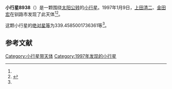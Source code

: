 {{Infobox planet
| bgcolour = #FFFFC0
| name = 8938
| symbol = 
| image = 
| caption = 
| discovery = yes
| discovery_ref = 
| discoverer = [[上田清二|上田清二]]、[[金田宏|金田宏]]
| discovery_site = [[钏路市|钏路市]] 
| discovered = 1997年1月9日
| designations = yes
| mp_name = 
| named_after = 
| alt_names = 1997 AF21/ 1939 UD / 1942 RG / 1986 RX12 / 1986 SK2 / 1989 NS
| mp_category = [[主带小行星|主带小行星]]
| orbit_ref = <ref name="a">[http://ssd.jpl.nasa.gov/sbdb.cgi?sstr=8938 8938] {{Wayback|url=http://ssd.jpl.nasa.gov/sbdb.cgi?sstr=8938 |date=20210717064415 }}，小行星數據庫瀏覽器（JPL Small-Body Database Browser）－[[美国国家航空航天局|美国国家航空航天局]]喷气推进实验室</ref>
| epoch = 2456400.5 (2013年4月18日更新)
| aphelion = {{convert|2.581262066674335|AU|km|3|abbr=on|lk=out}}
| perihelion = {{convert|1.706077750834508|AU|km|3|abbr=on}}
| semimajor = {{convert|2.143669908754422|AU|km|3|abbr=on}}
| eccentricity = 0.204132248
| period = 1146.397669 [[日|日]]<br />3.14[[儒略年|儒略年]]
| avg_speed = 
| inclination = 2.484553314724661
| asc_node = 2.122510791548508
| mean_anomaly = 
| arg_peri = 339.4585001736361
| satellites = 
| physical_characteristics = yes
| dimensions = 
| mass = 
| density = 
| surface_grav = 
| escape_velocity = 
| sidereal_day = 
| axial_tilt = 
| pole_ecliptic_lat = 
| pole_ecliptic_lon = 
| albedo = 
| temperatures= 
| temp_name1 = 
| mean_temp_1 = 
| max_temp_1 = 
| temp_name2 = 
| max_temp_2 = 
| spectral_type = 
| abs_magnitude = 339.4585001736361
}}

'''小行星8938'''（{{lang-en|8938}}）是一颗围绕[[太阳|太阳]][[公转|公转]]的[[小行星|小行星]]。1997年1月9日，[[上田清二|上田清二]]、[[金田宏|金田宏]]在钏路市发现了此天体<ref name="a" /><ref>{{cite news|title=小行星列表|url=http://cfa-www.harvard.edu/iau/lists/NumberedMPs.txt|accessdate=2013-07-08|newspaper=哈佛大学|archive-date=2008-05-17|archive-url=https://web.archive.org/web/20080517010638/http://cfa-www.harvard.edu/iau/lists/NumberedMPs.txt|dead-url=no}}</ref>。

这颗小行星的[[绝对星等|绝对星等]]为339.4585001736361等<ref name="a" />。

==参考文献==
{{reflist}}
{{Minor Planet Number|[[小行星8937|小行星8937]]|[[小行星8939|小行星8939]]}}

{{小天体}}

[[Category:小行星带天体|Category:小行星带天体]]
[[Category:1997年发现的小行星|Category:1997年发现的小行星]]

{{asteroid-stub}}